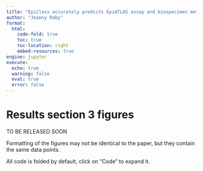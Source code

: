 ```yaml
---
title: "EpiClass accurately predicts EpiATLAS assay and biospecimen metadata"
author: "Joanny Raby"
format:
  html:
    code-fold: true
    toc: true
    toc-location: right
    embed-resources: true
engine: jupyter
execute:
  echo: true
  warning: false
  eval: true
  error: false
---
```


# Results section 3 figures

TO BE RELEASED SOON

Formatting of the figures may not be identical to the paper, but they contain the same data points.

All code is folded by default, click on "Code" to expand it.
